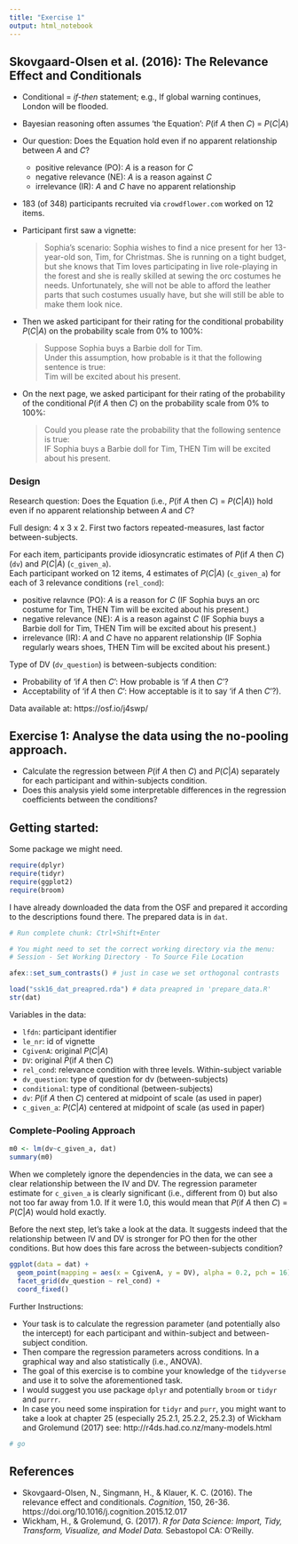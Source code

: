 ```yaml
---
title: "Exercise 1"
output: html_notebook
---
```


## Skovgaard-Olsen et al. (2016): The Relevance Effect and Conditionals

- Conditional = *if-then* statement; e.g., If global warning continues, London will be flooded.
- Bayesian reasoning often assumes 'the Equation': *P*(if *A* then *C*) = *P*(*C*|*A*)
- Our question: Does the Equation hold even if no apparent relationship between *A* and *C*? 
  - positive relevance (PO): *A* is a reason for *C* 
  - negative relevance (NE): *A* is a reason against *C* 
  - irrelevance (IR): *A* and *C* have no apparent relationship 

- 183 (of 348) participants recruited via `crowdflower.com` worked on 12 items.

- Participant first saw a vignette:
  
  > Sophia's scenario: Sophia wishes to find a nice present for her 13-year-old son, Tim, for Christmas. She is running on a tight budget, but she knows that Tim loves participating in live role-playing in the forest and she is really skilled at sewing the orc costumes he needs. Unfortunately, she will not be able to afford the leather parts that such costumes usually have, but she will still be able to make them look nice.

- Then we asked participant for their rating for the conditional probability *P*(*C*|*A*) on the probability scale from 0% to 100%:

  > Suppose Sophia buys a Barbie doll for Tim.   
  > Under this assumption, how probable is it that the following sentence is true:   
  > Tim will be excited about his present.

- On the next page, we asked participant for their rating of the probability of the conditional *P*(if *A* then *C*) on the probability scale from 0% to 100%:

  > Could you please rate the probability that the following sentence is true:   
  > IF Sophia buys a Barbie doll for Tim, THEN Tim will be excited about his present.

### Design

Research question: Does the Equation (i.e., *P*(if *A* then *C*) = *P*(*C*|*A*)) hold even if no apparent relationship between *A* and *C*? 

Full design: 4 x 3 x 2. First two factors repeated-measures, last factor between-subjects.

For each item, participants provide idiosyncratic estimates of *P*(if *A* then *C*) (`dv`) and *P*(*C*|*A*) (`c_given_a`).  
Each participant worked on 12 items, 4 estimates of *P*(*C*|*A*) (`c_given_a`) for each of 3 relevance conditions (`rel_cond`):

- positive relavnce (PO): *A* is a reason for *C* (IF Sophia buys an orc costume for Tim, THEN Tim will be excited about his present.)
- negative relevance (NE): *A* is a reason against *C* (IF Sophia buys a Barbie doll for Tim, THEN Tim will be excited about his present.) 
- irrelevance (IR): *A* and *C* have no apparent relationship (IF Sophia regularly wears shoes, THEN Tim will be excited about his present.)

Type of DV (`dv_question`) is between-subjects condition: 

- Probability of 'if *A* then *C*': How probable is 'if *A* then *C*'?
- Acceptability of 'if *A* then *C*': How acceptable is it to say 'if *A* then *C*'?).
  
Data available at: https://osf.io/j4swp/

## Exercise 1: Analyse the data using the no-pooling approach.
- Calculate the regression between *P*(if *A* then *C*) and *P*(*C*|*A*) separately for each participant and within-subjects condition.
- Does this analysis yield some interpretable differences in the regression coefficients between the conditions?

## Getting started:

Some package we might need.
```r
require(dplyr)
require(tidyr)
require(ggplot2)
require(broom)

```

I have already downloaded the data from the OSF and prepared it according to the descriptions found there. The prepared data is in `dat`.

```r
# Run complete chunk: Ctrl+Shift+Enter

# You might need to set the correct working directory via the menu: 
# Session - Set Working Directory - To Source File Location

afex::set_sum_contrasts() # just in case we set orthogonal contrasts

load("ssk16_dat_preapred.rda") # data preapred in 'prepare_data.R'
str(dat)

```

Variables in the data:

- `lfdn`: participant identifier
- `le_nr`: id of vignette
- `CgivenA`: original *P*(*C*|*A*)
- `DV`: original *P*(if *A* then *C*)
- `rel_cond`: relevance condition with three levels. Within-subject variable
- `dv_question`: type of question for dv (between-subjects)
- `conditional`: type of conditional (between-subjects)
- `dv`: *P*(if *A* then *C*) centered at midpoint of scale (as used in paper)
- `c_given_a`: *P*(*C*|*A*) centered at midpoint of scale (as used in paper)

### Complete-Pooling Approach



```r
m0 <- lm(dv~c_given_a, dat)
summary(m0)
```

When we completely ignore the dependencies in the data, we can see a clear relationship between the IV and DV. The regression parameter estimate for `c_given_a` is clearly significant (i.e., different from 0) but also not too far away from 1.0. If it were 1.0, this would mean that *P*(if *A* then *C*) = *P*(*C*|*A*) would hold exactly.

Before the next step, let's take a look at the data. It suggests indeed that the relationship between IV and DV is stronger for PO then for the other conditions. But how does this fare across the between-subjects condition?

```r
ggplot(data = dat) + 
  geom_point(mapping = aes(x = CgivenA, y = DV), alpha = 0.2, pch = 16) + 
  facet_grid(dv_question ~ rel_cond) + 
  coord_fixed()
```


Further Instructions:  

- Your task is to calculate the regression parameter (and potentially also the intercept) for each participant and within-subject and between-subject condition.
- Then compare the regression parameters across conditions. In a graphical way and also statistically (i.e., ANOVA).
- The goal of this exercise is to combine your knowledge of the `tidyverse` and use it to solve the aforementioned task.
- I would suggest you use package `dplyr` and potentially `broom` or `tidyr` and `purrr`.
- In case you need some inspiration for `tidyr` and `purr`, you might want to take a look at chapter 25 (especially 25.2.1, 25.2.2, 25.2.3) of Wickham and Grolemund (2017) see: http://r4ds.had.co.nz/many-models.html


```r
# go
```

## References 
- Skovgaard-Olsen, N., Singmann, H., & Klauer, K. C. (2016). The relevance effect and conditionals. *Cognition*, 150, 26-36. https://doi.org/10.1016/j.cognition.2015.12.017
- Wickham, H., & Grolemund, G. (2017). *R for Data Science: Import, Tidy, Transform, Visualize, and Model Data.* Sebastopol  CA: O'Reilly.

